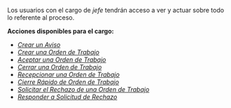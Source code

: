 Los usuarios con el cargo de _jefe_ tendrán acceso a ver y actuar sobre todo lo referente al proceso.

**Acciones disponibles para el cargo:**
- [_Crear un Aviso_](/docs/products/corrective_maintenance/actions/create_notification)
- [_Crear una Orden de Trabajo_](/docs/products/corrective_maintenance/actions/wo_create)
- [_Aceptar una Orden de Trabajo_](/docs/products/corrective_maintenance/actions/wo_accept)
- [_Cerrar una Orden de Trabajo_](/docs/products/corrective_maintenance/actions/wo_close)
- [_Recepcionar una Orden de Trabajo_](/docs/products/corrective_maintenance/actions/wo_validate)
- [_Cierre Rápido de Orden de Trabajo_](/docs/products/corrective_maintenance/actions/wo_fast_close)
- [_Solicitar el Rechazo de una Orden de Trabajo_](/docs/products/corrective_maintenance/actions/wo_reject_request)
- [_Responder a Solicitud de Rechazo_](/docs/products/corrective_maintenance/actions/wo_reject_accept)